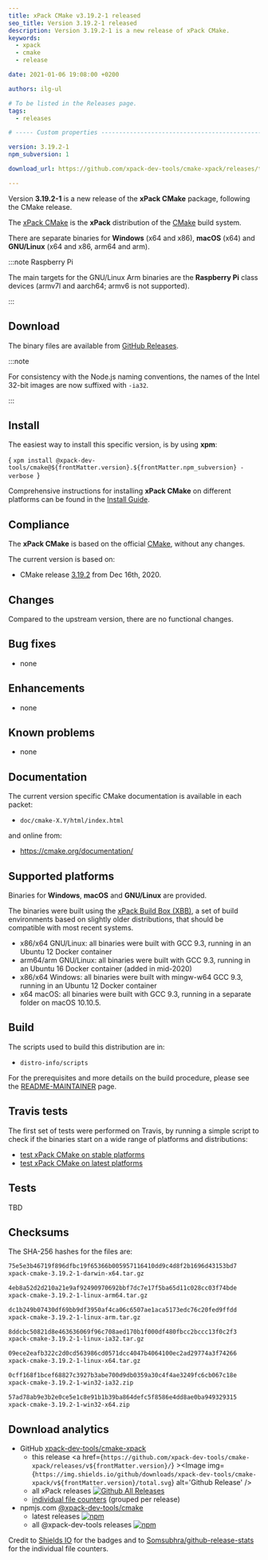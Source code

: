 ```yaml
---
title: xPack CMake v3.19.2-1 released
seo_title: Version 3.19.2-1 released
description: Version 3.19.2-1 is a new release of xPack CMake.
keywords:
  - xpack
  - cmake
  - release

date: 2021-01-06 19:08:00 +0200

authors: ilg-ul

# To be listed in the Releases page.
tags:
  - releases

# ----- Custom properties -----------------------------------------------------

version: 3.19.2-1
npm_subversion: 1

download_url: https://github.com/xpack-dev-tools/cmake-xpack/releases/tag/v3.19.2-1/

---
```



Version **3.19.2-1** is a new release of the **xPack CMake** package, following the CMake release.

<!-- truncate -->

<PageMetadata title={frontMatter.seo_title} />

The [xPack CMake](https://xpack-dev-tools.github.io/cmake-xpack/)
is the **xPack** distribution of the
[CMake](https://cmake.org) build system.

There are separate binaries for **Windows** (x64 and x86),
**macOS** (x64) and **GNU/Linux** (x64 and x86, arm64 and arm).

:::note Raspberry Pi

The main targets for the GNU/Linux Arm
binaries are the **Raspberry Pi** class devices (armv7l and aarch64;
armv6 is not supported).

:::

## Download

The binary files are available from <a href={frontMatter.download_url}>GitHub Releases</a>.

:::note

For consistency with the Node.js naming conventions, the names of the Intel 32-bit images are now suffixed with `-ia32`.

:::

## Install

The easiest way to install this specific version, is by using **xpm**:

<CodeBlock language="console"> {
`xpm install @xpack-dev-tools/cmake@${frontMatter.version}.${frontMatter.npm_subversion} -verbose
`} </CodeBlock>

Comprehensive instructions for installing **xPack CMake** on different platforms
can be found in the [Install Guide](/docs/install/).

## Compliance

The **xPack CMake** is based on the official
[CMake](https://cmake.org),
without any changes.

The current version is based on:

- CMake release
[3.19.2](https://github.com/Kitware/CMake/releases/tag/v3.19.2/)
from Dec 16th, 2020.

## Changes

Compared to the upstream version, there are no functional changes.

## Bug fixes

- none

## Enhancements

- none

## Known problems

- none

## Documentation

The current version specific CMake documentation is available in each packet:

- `doc/cmake-X.Y/html/index.html`

and online from:

- https://cmake.org/documentation/

## Supported platforms

Binaries for **Windows**, **macOS** and **GNU/Linux** are provided.

The binaries were built using the
[xPack Build Box (XBB)](https://github.com/xpack/xpack-build-box), a set
of build environments based on slightly older distributions, that should be
compatible with most recent systems.

- x86/x64 GNU/Linux: all binaries were built with GCC 9.3, running in an
  Ubuntu 12 Docker container
- arm64/arm GNU/Linux: all binaries were built with GCC 9.3, running in an
  Ubuntu 16 Docker container (added in mid-2020)
- x86/x64 Windows: all binaries were built with mingw-w64 GCC 9.3, running in an
  Ubuntu 12 Docker container
- x64 macOS: all binaries were built with GCC 9.3, running in a separate
  folder on macOS 10.10.5.

## Build

The scripts used to build this distribution are in:

- `distro-info/scripts`

For the prerequisites and more details on the build procedure, please see the
[README-MAINTAINER](https://github.com/xpack-dev-tools/cmake-xpack/blob/xpack/README-MAINTAINER.md) page.

## Travis tests

The first set of tests were performed on Travis, by running
a simple script to check if the binaries start on a wide range of
platforms and distributions:

- [test xPack CMake on stable platforms](https://travis-ci.org/github/xpack-dev-tools/cmake-xpack/builds/753267034)
- [test xPack CMake on latest platforms](https://travis-ci.org/github/xpack-dev-tools/cmake-xpack/builds/753269372)

## Tests

TBD

## Checksums

The SHA-256 hashes for the files are:

```txt
75e5e3b46719f896dfbc19f65366b005957116410dd9c4d8f2b1696d43153bd7
xpack-cmake-3.19.2-1-darwin-x64.tar.gz

4eb8a52d2d210a21e9af92490970692bbf7dc7e17f5ba65d11c028cc03f74bde
xpack-cmake-3.19.2-1-linux-arm64.tar.gz

dc1b249b07430df69bb9df3950af4ca06c6507ae1aca5173edc76c20fed9ffdd
xpack-cmake-3.19.2-1-linux-arm.tar.gz

8ddcbc50821d8e463636069f96c708aed170b1f000df480fbcc2bccc13f0c2f3
xpack-cmake-3.19.2-1-linux-ia32.tar.gz

09ece2eafb322c2d0cd563986cd0571dcc4047b4064100ec2ad29774a3f74266
xpack-cmake-3.19.2-1-linux-x64.tar.gz

0cff168f1bcef68827c3927b3abe700d9db0359a30c4f4ae3249fc6cb067c18e
xpack-cmake-3.19.2-1-win32-ia32.zip

57ad78ab9e3b2e0ce5e1c8e91b1b39ba864defc5f8586e4dd8ae0ba949329315
xpack-cmake-3.19.2-1-win32-x64.zip
```

## Download analytics

- GitHub [xpack-dev-tools/cmake-xpack](https://github.com/xpack-dev-tools/cmake-xpack/)
  - this release <a href={`https://github.com/xpack-dev-tools/cmake-xpack/releases/v${frontMatter.version}/`} ><Image img={`https://img.shields.io/github/downloads/xpack-dev-tools/cmake-xpack/v${frontMatter.version}/total.svg`} alt='Github Release' /></a>
  - all xPack releases [![Github All Releases](https://img.shields.io/github/downloads/xpack-dev-tools/cmake-xpack/total.svg)](https://github.com/xpack-dev-tools/cmake-xpack/releases/)
  - [individual file counters](https://somsubhra.github.io/github-release-stats/?username=xpack-dev-tools&repository=cmake-xpack) (grouped per release)
- npmjs.com [@xpack-dev-tools/cmake](https://www.npmjs.com/package/@xpack-dev-tools/cmake)
  - latest releases [![npm](https://img.shields.io/npm/dw/@xpack-dev-tools/cmake.svg)](https://www.npmjs.com/package/@xpack-dev-tools/cmake/)
  - all @xpack-dev-tools releases [![npm](https://img.shields.io/npm/dt/@xpack-dev-tools/cmake.svg)](https://www.npmjs.com/package/@xpack-dev-tools/cmake/)

Credit to [Shields IO](https://shields.io) for the badges and to
[Somsubhra/github-release-stats](https://github.com/Somsubhra/github-release-stats)
for the individual file counters.
